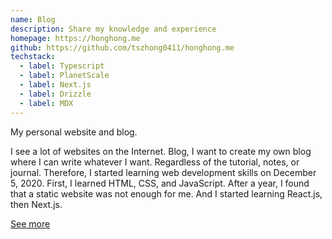 ```yaml
---
name: Blog
description: Share my knowledge and experience
homepage: https://honghong.me
github: https://github.com/tszhong0411/honghong.me
techstack:
  - label: Typescript
  - label: PlanetScale
  - label: Next.js
  - label: Drizzle
  - label: MDX
---
```


My personal website and blog.

I see a lot of websites on the Internet. Blog, I want to create my own blog where I can write whatever I want. Regardless of the tutorial, notes, or journal. Therefore, I started learning web development skills on December 5, 2020. First, I learned HTML, CSS, and JavaScript. After a year, I found that a static website was not enough for me. And I started learning React.js, then Next.js.

[See more](/about)